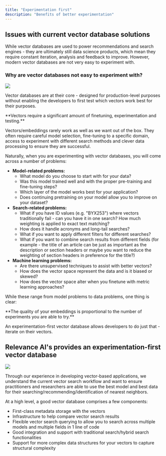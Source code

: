 ```yaml
---
title: "Experimentation first"
description: "Benefits of better experimentation"
---
```


## Issues with current vector database solutions

While vector databases are used to power recommendations and search engines - they are ultimately still data science products, which mean they require constant iteration, analysis and feedback to improve. However, modern vector databases are not very easy to experiment with.

### Why are vector databases not easy to experiment with?

<Frame caption="Typical Vector Database Workflow">
  <img src="/images/RelevanceAI_vectorbase_workflow.png" />
</Frame>

Vector databases are at their core - designed for production-level purposes without enabling the developers to first test which vectors work best for their purposes.

<Warning>
**Vectors require a significant amount of finetuning, experimentation and testing.**

Vectors/embeddings rarely work as well as we want out of the box. They often require careful model selection, fine-tuning to a specific domain, access to experiment with different search methods and clever data processing to ensure they are successful.
</Warning>


Naturally, when you are experimenting with vector databases, you will come across a number of problems:

* **Model-related problems:**  
   * What model do you choose to start with for your data?  
   * Was this model trained well and with the proper pre-training and fine-tuning steps?  
   * Which layer of the model works best for your application?  
   * Does continuing pretraining on your model allow you to improve on your dataset?
* **Search-related problems:**  
   * What if you have ID values (e.g. "BYX253") where vectors traditionally fail - can you have it in one search? How much weighting is applied to exact text matching?  
   * How does it handle acronyms and long-tail searches?  
   * What if you want to apply different filters for different searches?  
   * What if you want to combine search results from different fields (for example - the title of an article can be just as important as the description or section headers or maybe you want to reduce the weighting of section headers in preference for the title?)
* **Machine learning problems:**  
   * Are there unsupervised techniques to assist with better vectors?  
   * How does the vector space represent the data and is it biased or skewed?  
   * How does the vector space alter when you finetune with metric learning approaches?

While these range from model problems to data problems, one thing is clear:

<Check>
**The quality of your embeddings is proportional to the number of experiments you are able to try.**
 
 An experimentation-first vector database allows developers to do just that - iterate on their vectors.
</Check>

## Relevance AI's provides an experimentation-first vector database

<Frame caption="Experimentation-first Vector Database Workflow">
  <img src="/images/RelevanceAI_experimentation_first_example_flow.png" />
</Frame>

Through our experience in developing vector-based applications, we understand the current vector search workflow and want to ensure practitioners and researchers are able to use the best model and best data for their searching/recommending/identification of nearest neighbors.

At a high level, a good vector database comprises a few components:

* First-class metadata storage with the vectors
* Infrastructure to help compare vector search results
* Flexible vector search querying to allow you to search across multiple models and multiple fields in 1 line of code
* Good integration and support with traditional search/hybrid search functionalities
* Support for more complex data structures for your vectors to capture structural complexity